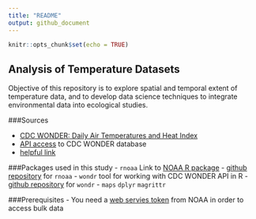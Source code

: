 ```yaml
---
title: "README"
output: github_document
---
```


```r
knitr::opts_chunk$set(echo = TRUE)
```
##  Analysis of Temperature Datasets 

Objective of this repository is to explore spatial and temporal extent of temperature data, and to develop data science techniques to integrate environmental data into ecological studies. 

###Sources

- [CDC WONDER: Daily Air Temperatures and Heat Index](http://wonder.cdc.gov/nasa-nldas.html)
- [API access](https://wonder.cdc.gov/wonder/help/WONDER-API.html) to CDC WONDER database
- [helpful link](http://techqa.info/programming/question/39857253/)

###Packages used in this study 
- `rnoaa` Link to [NOAA R package](https://ropensci.org/blog/2014/03/13/rnoaa/)
-  [github repository](https://github.com/ropensci/rnoaa) for `rnoaa`
- `wondr` tool for working with CDC WONDER API in R
-  [github repository](https://github.com/hrbrmstr/wondr) for `wondr`
- `maps` `dplyr` `magrittr`

###Prerequisites 
- You need a [web servies token](https://www.ncdc.noaa.gov/cdo-web/token) from NOAA in order to access bulk data 


